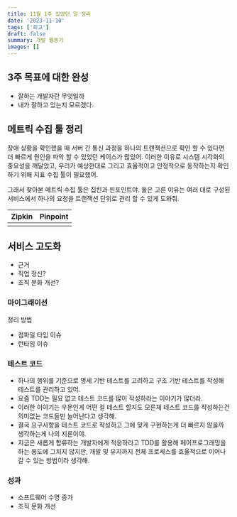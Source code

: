 ```yaml
---
title: 11월 1주 있었던 일 정리
date: '2023-11-10'
tags: ['회고']
draft: false
summary: 개발 월동기
images: []
---
```


## 3주 목표에 대한 완성

- 잘하는 개발자란 무엇일까
- 내가 잘하고 있는지 모르겠다.


## 메트릭 수집 툴 정리

장애 상황을 확인했을 때 서버 간 통신 과정을 하나의 트랜잭션으로 확인 할 수 있다면 더 빠르게 원인을 파악 할 수 있었던 케이스가 많았어.
이러한 이유로 시스템 시각화의 중요성을 깨달았고, 우리가 예상한대로 그리고 효율적이고 안정적으로 동작하는지 확인하기 위해 지표 수집 툴이 필요했어.

그래서 찾아본 메트릭 수집 툴은 집킨과 핀포인트야. 둘은 고른 이유는 여러 대로 구성된 서비스에서 하나의 요청을 트랜잭션 단위로 관리 할 수 있게 도와줘.

<table>
    <thead>
    <tr>
        <th>Zipkin</th>
        <th>Pinpoint</th>
    </tr>
    </thead>
    <tbody>
    <tr>
        <td>
            <img src="/static/images/11m1w/1.gif" alt=""/>
        </td>
        <td>
            <img src="/static/images/11m1w/2.gif" alt=""/>
        </td>
    </tr>
    </tbody>
</table>


## 서비스 고도화

- 근거
- 직업 정신?
- 조직 문화 개선?

### 마이그래이션

정리 방법
- 컴파일 타임 이슈
- 런타임 이슈

### 테스트 코드

- 하나의 행위를 기준으로 명세 기반 테스트를 고려하고 구조 기반 테스트를 작성해 테스트를 관리하고 있어.
- 요즘 TDD는 필요 없고 테스트 코드를 많이 작성하라는 이야기가 많더라.
- 이러한 이야기는 우문인게 어떤 걸 테스트 할지도 모른체 테스트 코드를 작성하는건 의미없는 코드들만 늘어난다고 생각해.
- 결국 요구사항을 테스트 코드로 작성하고 그에 맞게 구현하는게 더 빠르지 않을까 생각하는게 나의 지론이야.
- 지금은 새롭게 합류하는 개발자에게 적응하라고 TDD를 활용해 페어프로그래밍을 하는 용도에 그치지 않지만, 개발 및 유지까지 전체 프로세스를 효율적으로 이어나갈 수 있는 방법이라 생각해.

### 성과

- 소프트웨어 수명 증가
- 조직 문화 개선
